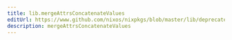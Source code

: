 ```yaml
---
title: lib.mergeAttrsConcatenateValues
editUrl: https://www.github.com/nixos/nixpkgs/blob/master/lib/deprecated.nix#L208C27
description: mergeAttrsConcatenateValues
---
```




<LinkCard
    title="Contribute Now!"
    description="API Documentation is done in our source code"
    href="https://www.github.com/nixos/nixpkgs/blob/master/lib/deprecated.nix#L208C27"
/>


